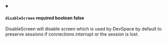 
<details className="config-field" data-expandable="false" open>
<summary>

#### `disableScreen` <span class="config-field-required" data-required="false">required</span> <span class="config-field-type">boolean</span> <span class="config-field-default">false</span> <span class="config-field-enum"></span>

DisableScreen will disable screen which is used by DevSpace by default to preserve
sessions if connections interrupt or the session is lost.

</summary>



</details>
